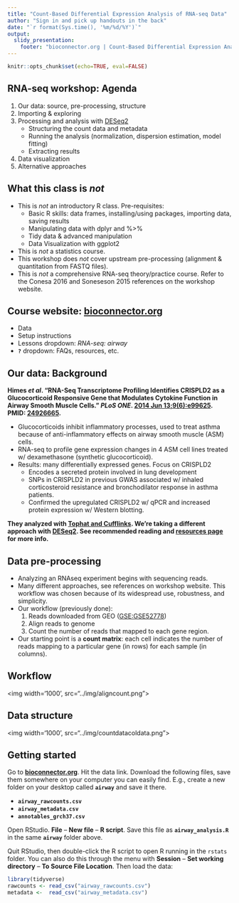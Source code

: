 ```yaml
---
title: "Count-Based Differential Expression Analysis of RNA-seq Data"
author: "Sign in and pick up handouts in the back"
date: "`r format(Sys.time(), '%m/%d/%Y')`"
output: 
  slidy_presentation:
    footer: "bioconnector.org | Count-Based Differential Expression Analysis of RNA-seq Data"
---
```


```r
knitr::opts_chunk$set(echo=TRUE, eval=FALSE)
```

## RNA-seq workshop: Agenda

1. Our data: source, pre-processing, structure
1. Importing & exploring
1. Processing and analysis with [DESeq2](http://bioconductor.org/packages/DESeq2)
    - Structuring the count data and metadata
    - Running the analysis (normalization, dispersion estimation, model fitting)
    - Extracting results
1. Data visualization
1. Alternative approaches

## What this class is _not_

- This is _not_ an introductory R class. Pre-requisites: 
    - Basic R skills: data frames, installing/using packages, importing data, saving results
    - Manipulating data with dplyr and %>%
    - Tidy data & advanced manipulation
    - Data Visualization with ggplot2
- This is _not_ a statistics course.
- This workshop does _not_ cover upstream pre-processing (alignment & quantitation from FASTQ files). 
- This is _not_ a comprehensive RNA-seq theory/practice course. Refer to the Conesa 2016 and Soneseson 2015 references on the workshop website.

## Course website: **[bioconnector.org](http://bioconnector.org)** {.bigger}

- Data
- Setup instructions
- Lessons dropdown: _RNA-seq: airway_
- **`?`** dropdown: FAQs, resources, etc.

## Our data: Background

**Himes _et al_. "RNA-Seq Transcriptome Profiling Identifies CRISPLD2 as a Glucocorticoid Responsive Gene that Modulates Cytokine Function in Airway Smooth Muscle Cells." _PLoS ONE_. [2014 Jun 13;9(6):e99625](http://journals.plos.org/plosone/article?id=10.1371/journal.pone.0099625). PMID: [24926665](http://www.ncbi.nlm.nih.gov/pubmed/24926665).**

- Glucocorticoids inhibit inflammatory processes, used to treat asthma because of anti-inflammatory effects on airway smooth muscle (ASM) cells.
- RNA-seq to profile gene expression changes in 4 ASM cell lines treated w/ dexamethasone (synthetic glucocorticoid). 
- Results: many differentially expressed genes. Focus on CRISPLD2
    - Encodes a secreted protein involved in lung development
    - SNPs in CRISPLD2 in previous GWAS associated w/ inhaled corticosteroid resistance and bronchodilator response in asthma patients. 
    - Confirmed the upregulated CRISPLD2 w/ qPCR and increased protein expression w/ Western blotting.

**They analyzed with [Tophat and Cufflinks](http://rdcu.be/gk0S). We're taking a different approach with  [DESeq2](https://bioconductor.org/packages/release/bioc/html/DESeq2.html). See recommended reading and [resources page](help.html#rna-seq-resources) for more info.**

## Data pre-processing

- Analyzing an RNAseq experiment begins with sequencing reads. 
- Many different approaches, see references on workshop website. This workflow was chosen because of its widespread use, robustness, and simplicity.
- Our workflow (previously done):
    1. Reads downloaded from GEO ([GSE:GSE52778](http://www.ncbi.nlm.nih.gov/geo/query/acc.cgi?acc=GSE52778))
    1. Align reads to genome
    1. Count the number of reads that mapped to each gene region. 
- Our starting point is a **count matrix**: each cell indicates the number of reads mapping to a particular gene (in rows) for each sample (in columns). 

## Workflow

<img width='1000', src="../img/aligncount.png">

## Data structure

<img width='1000', src="../img/countdatacoldata.png">

## Getting started

Go to **[bioconnector.org](http://bioconnector.org)**. Hit the data link. Download the following files, save them somewhere on your computer you can easily find. E.g., create a new folder on your desktop called **`airway`** and save it there.

- **`airway_rawcounts.csv`**
- **`airway_metadata.csv`**
- **`annotables_grch37.csv`**

Open RStudio. **File** -- **New file** -- **R script**. Save this file as **`airway_analysis.R`** in the same **`airway`** folder above.

Quit RStudio, then double-click the R script to open R running in the `rstats` folder. You can also do this through the menu with **Session** -- **Set working directory** -- **To Source File Location**. Then load the data:

```r
library(tidyverse)
rawcounts <- read_csv("airway_rawcounts.csv")
metadata <-  read_csv("airway_metadata.csv")
```

